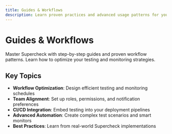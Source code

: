 ```yaml
---
title: Guides & Workflows
description: Learn proven practices and advanced usage patterns for your team
---
```


# Guides & Workflows

Master Supercheck with step-by-step guides and proven workflow patterns. Learn how to optimize your testing and monitoring strategies.

<Cards>
  <Card
    title="Daily Workflows"
    description="Implement consistent testing and monitoring routines that scale with your team."
    href="./practical-workflows"
  />
  <Card
    title="Team Collaboration"
    description="Work effectively across roles, from QA engineers to SRE/DevOps teams."
    href="./team-collaboration"
  />
  <Card
    title="Advanced Features"
    description="Unlock powerful automation, custom integrations, and expert workflows."
    href="./advanced-features"
  />
</Cards>

## Key Topics

- **Workflow Optimization**: Design efficient testing and monitoring schedules
- **Team Alignment**: Set up roles, permissions, and notification preferences
- **CI/CD Integration**: Embed testing into your deployment pipelines
- **Advanced Automation**: Create complex test scenarios and smart monitors
- **Best Practices**: Learn from real-world Supercheck implementations
